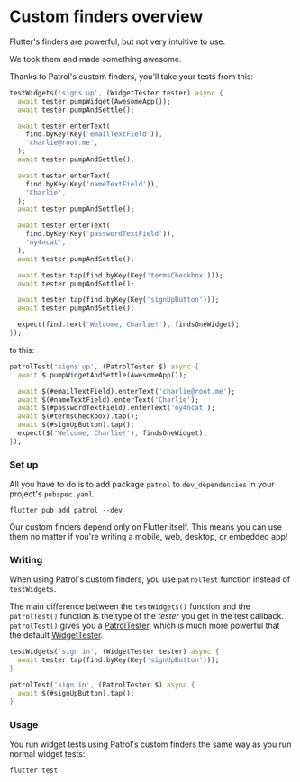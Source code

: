 # Custom finders overview

Flutter's finders are powerful, but not very intuitive to use.

We took them and made something awesome.

Thanks to Patrol's custom finders, you'll take your tests from this:

```dart
testWidgets('signs up', (WidgetTester tester) async {
  await tester.pumpWidget(AwesomeApp());
  await tester.pumpAndSettle();

  await tester.enterText(
    find.byKey(Key('emailTextField')),
    'charlie@root.me',
  );
  await tester.pumpAndSettle();

  await tester.enterText(
    find.byKey(Key('nameTextField')),
    'Charlie',
  );
  await tester.pumpAndSettle();

  await tester.enterText(
    find.byKey(Key('passwordTextField')),
    'ny4ncat',
  );
  await tester.pumpAndSettle();

  await tester.tap(find.byKey(Key('termsCheckbox')));
  await tester.pumpAndSettle();

  await tester.tap(find.byKey(Key('signUpButton')));
  await tester.pumpAndSettle();

  expect(find.text('Welcome, Charlie!'), findsOneWidget);
});
```

to this:

```dart
patrolTest('signs up', (PatrolTester $) async {
  await $.pumpWidgetAndSettle(AwesomeApp());

  await $(#emailTextField).enterText('charlie@root.me');
  await $(#nameTextField).enterText('Charlie');
  await $(#passwordTextField).enterText('ny4ncat');
  await $(#termsCheckbox).tap();
  await $(#signUpButton).tap();
  expect($('Welcome, Charlie!'), findsOneWidget);
});
```

### Set up

All you have to do is to add package `patrol` to `dev_dependencies` in your
project's `pubspec.yaml`.

```
flutter pub add patrol --dev
```

<Success>
  Our custom finders depend only on Flutter itself. This means you can use them
  no matter if you're writing a mobile, web, desktop, or embedded app!
</Success>

### Writing

When using Patrol's custom finders, you use `patrolTest` function instead of
`testWidgets`.

The main difference between the `testWidgets()` function and the `patrolTest()`
function is the type of the _tester_ you get in the test callback.
`patrolTest()` gives you a [PatrolTester], which is much more powerful that the
default [WidgetTester].

```dart
testWidgets('sign in', (WidgetTester tester) async {
  await tester.tap(find.byKey(Key('signUpButton')));
}
```

```dart
patrolTest('sign in', (PatrolTester $) async {
  await $(#signUpButton).tap();
}
```

### Usage

You run widget tests using Patrol's custom finders the same way as you run
normal widget tests:

```
flutter test
```

[widgettester]: https://api.flutter.dev/flutter/flutter_test/WidgetTester-class.html
[patroltester]: https://pub.dev/documentation/patrol/latest/patrol/PatrolTester-class.html
